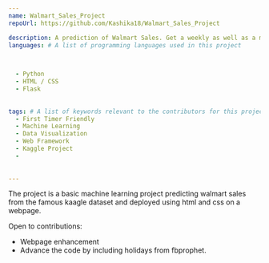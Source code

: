 ---
name: Walmart_Sales_Project
repoUrl: https://github.com/Kashika18/Walmart_Sales_Project

description: A prediction of Walmart Sales. Get a weekly as well as a monthly prediction of Sales from Walmart and make your sale strategy better.
languages: # A list of programming languages used in this project


  
  - Python
  - HTML / CSS
  - Flask
  
  
tags: # A list of keywords relevant to the contributors for this project
  - First Timer Friendly
  - Machine Learning
  - Data Visualization
  - Web Framework
  - Kaggle Project
  -
  
 
---

<!-- Divide your content into sections using our handy shortcodes. Each section is optional -->

<Overview>

  The project is a basic machine learning project predicting walmart sales from the famous kaagle dataset and deployed using html and css on a webpage.

</Overview>

<Contributing>
  Open to contributions:
  
  - Webpage enhancement
  - Advance the code by including holidays from fbprophet.

</Contributing>


